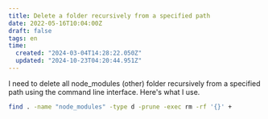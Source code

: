 ```yaml
---
title: Delete a folder recursively from a specified path
date: 2022-05-16T10:04:00Z
draft: false
tags: en
time:
  created: "2024-03-04T14:28:22.050Z"
  updated: "2024-10-23T04:20:44.951Z"
---
```


I need to delete all node_modules (other) folder recursively from a specified path using the command line interface. Here's what I use.

```bash
find . -name "node_modules" -type d -prune -exec rm -rf '{}' +
```
